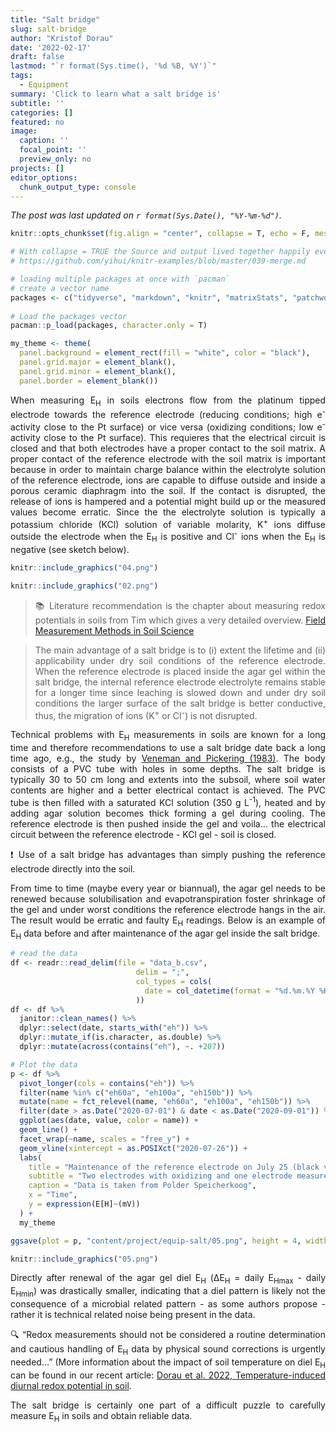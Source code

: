 ```yaml
---
title: "Salt bridge"
slug: salt-bridge
author: "Kristof Dorau"
date: '2022-02-17'
draft: false
lastmod: "`r format(Sys.time(), '%d %B, %Y')`"
tags:
  - Equipment
summary: 'Click to learn what a salt bridge is'
subtitle: ''
categories: []
featured: no
image:
  caption: ''
  focal_point: ''
  preview_only: no
projects: []
editor_options: 
  chunk_output_type: console
---
```


*The post was last updated on `r format(Sys.Date(), "%Y-%m-%d")`.*

<div style="text-align: justify">


```r

knitr::opts_chunk$set(fig.align = "center", collapse = T, echo = F, message = FALSE, warning = FALSE)

# With collapse = TRUE the Source and output lived together happily ever in knitr.
# https://github.com/yihui/knitr-examples/blob/master/039-merge.md

# loading multiple packages at once with `pacman`
# create a vector name
packages <- c("tidyverse", "markdown", "knitr", "matrixStats", "patchwork", "lubridate", "plotly",  "naniar", "stlplus", "gt", "dygraphs", "htmltools", "zoo", "xts", "ggpmisc", "forcats", "RColorBrewer", "Kendall", "rstudioapi", "multcompView", "plyr", "bookdown", "janitor", "rstatix", "ggpubr", "moments", "tweetrmd", "ggthemes", "hexbin", "ggridges", "ggstream", "openair", "treemapify", "MBA", "akima", "sf", "rnaturalearth", "rnaturalearthdata", "rgeos", "ggspatial", "factoextra", "FactoMineR", "gapminder", "ggforce", "gh", "globals", "openintro", "profvis", "RSQLite", "shiny", "shinycssloaders", "shinyFeedback", "shinythemes", "testthat", "thematic", "tidyverse", "vroom", "waiter", "xml2", "zeallot", "shiny", "rsconnect", "Evapotranspiration", "ggtext", "scales", "ggcorrplot", "pracma")
 
# Load the packages vector 
pacman::p_load(packages, character.only = T)

my_theme <- theme(
  panel.background = element_rect(fill = "white", color = "black"),
  panel.grid.major = element_blank(), 
  panel.grid.minor = element_blank(), 
  panel.border = element_blank())

```

When measuring E~H~ in soils electrons flow from the platinum tipped electrode towards the reference electrode (reducing conditions; high e^-^ activity close to the Pt surface) or vice versa (oxidizing conditions; low e^-^ activity close to the Pt surface). This requieres that the electrical circuit is closed and that both electrodes have a proper contact to the soil matrix. A proper contact of the reference electrode with the soil matrix is important because in order to maintain charge balance within the electrolyte solution of the reference electrode, ions are capable to diffuse outside and inside a porous ceramic diaphragm into the soil. If the contact is disrupted, the release of ions is hampered and a potential might build up or the measured values become erratic. Since the the electrolyte solution is typically a potassium chloride (KCl) solution of variable molarity, K^+^ ions diffuse outside the electrode when the E~H~ is positive and Cl^-^ ions when the E~H~ is negative (see sketch below). 


```r
knitr::include_graphics("04.png")
```


```r
knitr::include_graphics("02.png")
```

> 📚 Literature recommendation is the chapter about measuring redox potentials in soils from Tim which gives a very detailed overview.  [Field Measurement Methods in Soil Science](https://www.schweizerbart.de/publications/detail/isbn/9783443011093)

> The main advantage of a salt bridge is to (i) extent the lifetime and (ii) applicability under dry soil conditions of the reference electrode. When the reference electrode is placed inside the agar gel within the salt bridge, the  internal reference electrode electrolyte remains stable for a longer time since leaching is slowed down and under dry soil conditions the larger surface of the salt bridge is better conductive, thus, the migration of ions (K^+^ or Cl^-^) is not disrupted. 

Technical problems with E~H~ measurements in soils are known for a long time and therefore recommendations to use a salt bridge date back a long time ago, e.g., the study by [Veneman and Pickering (1983)](https://www.tandfonline.com/doi/abs/10.1080/00103628309367398). The body consists of a PVC tube with holes in some depths. The salt bridge is typically 30 to 50 cm long and extents into the subsoil, where soil water contents are higher and a better electrical contact is achieved. The PVC tube is then filled with a saturated KCl solution (350 g L^-1^), heated and by adding agar solution becomes thick forming a gel during cooling. The reference electrode is then pushed inside the gel and voila... the electrical circuit between the reference electrode - KCl gel - soil is closed.

❗ Use of a salt bridge has advantages than simply pushing the reference electrode directly into the soil.

From time to time (maybe every year or biannual), the agar gel needs to be renewed because solubilisation and evapotranspiration foster shrinkage of the gel and under worst conditions the reference electrode hangs in the air. The result would be erratic and faulty E~H~ readings. Below is an example of E~H~ data before and after maintenance of the agar gel inside the salt bridge. 

```r
# read the data
df <- readr::read_delim(file = "data_b.csv",
                            delim = ";",
                            col_types = cols(
                              date = col_datetime(format = "%d.%m.%Y %H:%M")
                            )) 
df <- df %>%
  janitor::clean_names() %>%
  dplyr::select(date, starts_with("eh")) %>%
  dplyr::mutate_if(is.character, as.double) %>%
  dplyr::mutate(across(contains("eh"), ~. +207))

# Plot the data
p <- df %>%
  pivot_longer(cols = contains("eh")) %>%
  filter(name %in% c("eh60a", "eh100a", "eh150b")) %>%
  mutate(name = fct_relevel(name, "eh60a", "eh100a", "eh150b")) %>%
  filter(date > as.Date("2020-07-01") & date < as.Date("2020-09-01")) %>%
  ggplot(aes(date, value, color = name)) +
  geom_line() +
  facet_wrap(~name, scales = "free_y") +
  geom_vline(xintercept = as.POSIXct("2020-07-26")) +
  labs(
    title = "Maintenance of the reference electrode on July 25 (black vertical line)",
    subtitle = "Two electrodes with oxidizing and one electrode measures strongly reducing conditions",
    caption = "Data is taken from Polder Speicherkoog", 
    x = "Time", 
    y = expression(E[H]~(mV))
  ) +
  my_theme

ggsave(plot = p, "content/project/equip-salt/05.png", height = 4, width = 12)

```

```r
knitr::include_graphics("05.png")
```

Directly after renewal of the agar gel diel E~H~ (ΔE~H~ = daily E~Hmax~ - daily E~Hmin~) was drastically smaller, indicating that a diel pattern is likely not the consequence of a microbial related pattern - as some authors propose - rather it is technical related noise being present in the data. 

🔍 "Redox measurements should not be considered a routine determination and cautious handling of E~H~ data by physical sound corrections is urgently needed..." (More information about the impact of soil temperature on diel E~H~ can be found in our recent article: [Dorau et al. 2022, Temperature-induced diurnal redox potential in soil](https://pubs.rsc.org/en/content/articlelanding/2021/EM/D1EM00254F). 

The salt bridge is certainly one part of a difficult puzzle to carefully measure E~H~ in soils and obtain reliable data.

